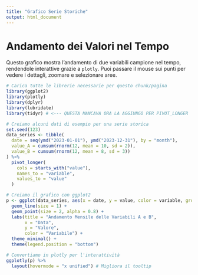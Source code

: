 ```yaml
---
title: "Grafico Serie Storiche"
output: html_document
---
```


# Andamento dei Valori nel Tempo

Questo grafico mostra l'andamento di due variabili campione nel tempo, rendendole interattive grazie a `plotly`. Puoi passare il mouse sui punti per vedere i dettagli, zoomare e selezionare aree.

```r
# Carica tutte le librerie necessarie per questo chunk/pagina
library(ggplot2)
library(plotly)
library(dplyr)
library(lubridate)
library(tidyr) # <--- QUESTA MANCAVA ORA LA AGGIUNGO PER PIVOT_LONGER

# Creiamo alcuni dati di esempio per una serie storica
set.seed(123)
data_series <- tibble(
  date = seq(ymd("2023-01-01"), ymd("2023-12-31"), by = "month"),
  value_A = cumsum(rnorm(12, mean = 10, sd = 2)),
  value_B = cumsum(rnorm(12, mean = 8, sd = 3))
) %>%
  pivot_longer(
    cols = starts_with("value"),
    names_to = "variable",
    values_to = "value"
  )

# Creiamo il grafico con ggplot2
p <- ggplot(data_series, aes(x = date, y = value, color = variable, group = variable)) +
  geom_line(size = 1) +
  geom_point(size = 2, alpha = 0.8) +
  labs(title = "Andamento Mensile delle Variabili A e B",
       x = "Data",
       y = "Valore",
       color = "Variabile") +
  theme_minimal() +
  theme(legend.position = "bottom")

# Convertiamo in plotly per l'interattività
ggplotly(p) %>%
  layout(hovermode = "x unified") # Migliora il tooltip
```